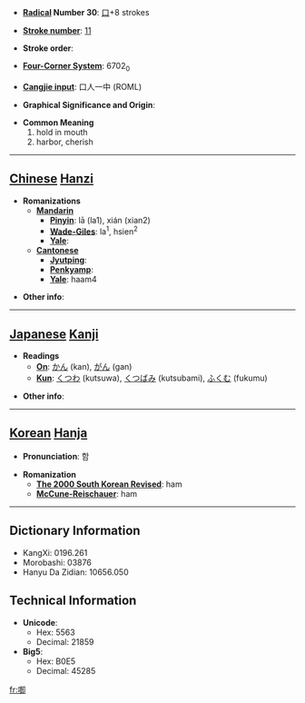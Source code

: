 * '''[[Wiktionary:Chinese radical index| Radical]] Number 30''': [[Wiktionary:Chinese radical index 口|口]]+8 strokes

* '''[[Wiktionary:Chinese total strokes index|Stroke number]]''': [[Wiktionary:Chinese total strokes index 11|11]]

* '''Stroke order''': 

* '''[[Wiktionary:Chinese four corner index|Four-Corner System]]''': 6702<sub>0</sub>

* '''[[Wiktionary:Chinese Cangjie index|Cangjie input]]''': 口人一中 (ROML)

* '''Graphical Significance and Origin''': 

* '''Common Meaning'''
*#hold in mouth
*# harbor, cherish


----

== [[Chinese]] [[Hanzi]] ==

* '''Romanizations'''
** '''[[Mandarin]]'''
*** '''[[Pinyin]]''': lā (la1), xián (xian2)
*** '''[[Wade-Giles]]''': la<sup>1</sup>, hsien<sup>2</sup>
*** '''[[Yale]]''': 
** '''[[Cantonese]]'''
*** '''[[Jyutping]]''':
*** '''[[Penkyamp]]''': 
*** '''[[Yale]]''': haam4

* '''Other info''': 

----

== [[Japanese]] [[Kanji]] ==

* '''Readings'''
** '''[[On]]''': [[かん]] (kan), [[がん]] (gan)
** '''[[Kun]]''': [[くつわ]] (kutsuwa), [[くつばみ]] (kutsubami), [[ふくむ]] (fukumu)

* '''Other info''':  

----

== [[Korean]] [[Hanja]] ==

* '''Pronunciation''': 함

* '''Romanization'''
** '''[[The 2000 South Korean Revised Romanization|The 2000 South Korean Revised]]''': ham
** '''[[McCune-Reischauer]]''': ham

----

== Dictionary Information ==

* KangXi: 0196.261
* Morobashi: 03876
* Hanyu Da Zidian: 10656.050

== Technical Information ==

* '''Unicode''':
** Hex: 5563
** Decimal: 21859
* '''Big5''':
** Hex: B0E5
** Decimal: 45285

[[fr:啣]]
